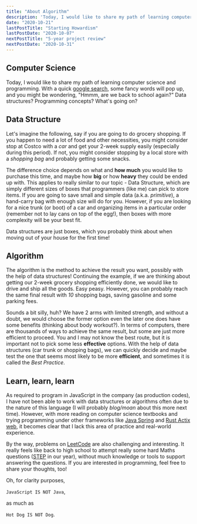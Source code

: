 ```yaml
---
title: "About Algorithm"
description: 'Today, I would like to share my path of learning computer science and programming. With a quick google search, some fancy words will pop up and you might be wondering, "Hmmm, are we back to school again?" Data structures? programming concepts? What''s going on?'
date: "2020-10-21"
lastPostTitle: "Starting Howardism"
lastPostDate: "2020-10-07"
nextPostTitle: "5-year project review"
nextPostDate: "2020-10-31"
---
```


## Computer Science

Today, I would like to share my path of learning computer science and programming. With a quick [google search](https://medium.com/techie-delight/top-algorithms-data-structures-concepts-every-computer-science-student-should-know-e0549c67b4ac), some fancy words will pop up, and you might be wondering, "Hmmm, are we back to school again?" Data structures? Programming concepts? What's going on?

## Data Structure

Let's imagine the following, say if you are going to do grocery shopping. If you happen to need a lot of food and other necessities, you might consider stop at Costco with a _car_ and get your 2-week supply easily (especially during this period). If not, you might consider stopping by a local store with a _shopping bag_ and probably getting some snacks.

The difference choice depends on what and **how much** you would like to purchase this time, and maybe how **big** or how **heavy** they could be ended up with. This applies to really similar to our topic - Data Structure, which are simply different sizes of boxes that programmers (like me) can pick to store items. If you are going to save small and simple data (a.k.a. _primitive_), a hand-carry bag with enough size will do for you. However, if you are looking for a nice trunk (or boot) of a car and organizing items in a particular order (remember not to lay cans on top of the egg!), then boxes with more complexity will be your best fit.

Data structures are just boxes, which you probably think about when moving out of your house for the first time!

## Algorithm

The algorithm is the method to achieve the result you want, possibly with the help of data structures! Continuing the example, if we are thinking about getting our 2-week grocery shopping efficiently done, we would like to drive and ship all the goods. Easy peasy. However, you can probably reach the same final result with _10_ shopping bags, saving gasoline and some parking fees.

Sounds a bit silly, huh? We have 2 arms with limited strength, and without a doubt, we would choose the former option even the later one does have some benefits (thinking about body workout?). In terms of computers, there are thousands of ways to achieve the same result, but some are just more efficient to proceed. You and I may not know the best route, but it is important not to pick some less **effective** options. With the help of data structures (car trunk or shopping bags), we can quickly decide and maybe test the one that seems most likely to be more **efficient**, and sometimes it is called the _Best Practice_.

## Learn, learn, learn

As required to program in JavaScript in the company (as production codes), I have not been able to work with data structures or algorithms often due to the nature of this language (I will probably _blog/moan_ about this more next time). However, with more reading on computer science textbooks and trying programming under other frameworks like [Java Spring](https://spring.io/) and [Rust Actix web](https://github.com/actix/actix-web), it becomes clear that I lack this area of practice and real-world experience.

By the way, problems on [LeetCode](https://leetcode.com/problemset/all/) are also challenging and interesting. It really feels like back to high school to attempt really some hard Maths questions ([STEP](https://www.admissionstesting.org/for-test-takers/step/about-step/) in our year), without much knowledge or tools to support answering the questions. If you are interested in programming, feel free to share your thoughts, too!

Oh, for clarity purposes,

`JavaScript IS NOT Java`,

as much as

`Hot Dog IS NOT Dog`.
